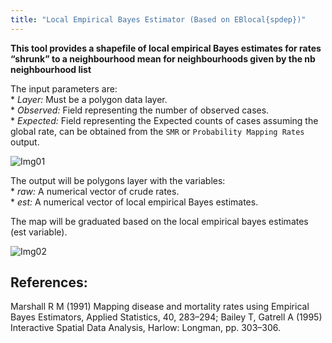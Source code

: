 ```yaml
---
title: "Local Empirical Bayes Estimator (Based on EBlocal{spdep})"
---
```





**This tool provides a shapefile of local empirical Bayes estimates for rates "shrunk" to a neighbourhood mean for neighbourhoods given by the nb neighbourhood list** 

The input parameters are:  
* *Layer:* Must be a polygon data layer.  
* *Observed:* Field representing the number of observed cases.  
* *Expected:* Field representing the Expected counts of cases assuming the global rate, can be obtained from the `SMR` or `Probability Mapping Rates` output.  

<img src="Images/EBlocal01.jpg" alt="Img01"/>

The output will be polygons layer with the variables:  
* *raw:* A numerical vector of crude rates.  
* *est:* A numerical vector of local empirical Bayes estimates.  

  
The map will be graduated based on the local empirical bayes estimates (est variable).  

<img src="Images/EBlocal02.jpg" alt="Img02"/>


## References:  
Marshall R M (1991) Mapping disease and mortality rates using Empirical Bayes Estimators, Applied Statistics, 40, 283–294; Bailey T, Gatrell A (1995) Interactive Spatial Data Analysis, Harlow: Longman, pp. 303–306.  
  